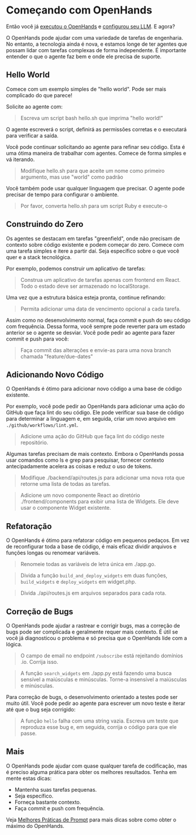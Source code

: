 # Começando com OpenHands

Então você já [executou o OpenHands](./installation) e 
[configurou seu LLM](./installation#setup). E agora?

O OpenHands pode ajudar com uma variedade de tarefas de engenharia. No entanto, a tecnologia ainda é nova, e estamos longe de ter
agentes que possam lidar com tarefas complexas de forma independente. É importante entender o que o agente faz bem e onde ele
precisa de suporte.

## Hello World

Comece com um exemplo simples de "hello world". Pode ser mais complicado do que parece!

Solicite ao agente com:
> Escreva um script bash hello.sh que imprima "hello world!"

O agente escreverá o script, definirá as permissões corretas e o executará para verificar a saída.

Você pode continuar solicitando ao agente para refinar seu código. Esta é uma ótima maneira de
trabalhar com agentes. Comece de forma simples e vá iterando.

> Modifique hello.sh para que aceite um nome como primeiro argumento, mas use "world" como padrão

Você também pode usar qualquer linguagem que precisar. O agente pode precisar de tempo para configurar o ambiente.

> Por favor, converta hello.sh para um script Ruby e execute-o

## Construindo do Zero

Os agentes se destacam em tarefas "greenfield", onde não precisam de contexto sobre código existente e
podem começar do zero.
Comece com uma tarefa simples e itere a partir daí. Seja específico sobre o que você quer e a stack tecnológica.

Por exemplo, podemos construir um aplicativo de tarefas:

> Construa um aplicativo de tarefas apenas com frontend em React. Todo o estado deve ser armazenado no localStorage.

Uma vez que a estrutura básica esteja pronta, continue refinando:

> Permita adicionar uma data de vencimento opcional a cada tarefa.

Assim como no desenvolvimento normal, faça commit e push do seu código com frequência.
Dessa forma, você sempre pode reverter para um estado anterior se o agente se desviar.
Você pode pedir ao agente para fazer commit e push para você:

> Faça commit das alterações e envie-as para uma nova branch chamada "feature/due-dates"

## Adicionando Novo Código

O OpenHands é ótimo para adicionar novo código a uma base de código existente.

Por exemplo, você pode pedir ao OpenHands para adicionar uma ação do GitHub que faça lint do seu código. Ele pode verificar sua base de código para
determinar a linguagem e, em seguida, criar um novo arquivo em `./github/workflows/lint.yml`.

> Adicione uma ação do GitHub que faça lint do código neste repositório.

Algumas tarefas precisam de mais contexto. Embora o OpenHands possa usar comandos como ls e grep para pesquisar, fornecer contexto antecipadamente
acelera as coisas e reduz o uso de tokens.

> Modifique ./backend/api/routes.js para adicionar uma nova rota que retorne uma lista de todas as tarefas.

> Adicione um novo componente React ao diretório ./frontend/components para exibir uma lista de Widgets.
> Ele deve usar o componente Widget existente.

## Refatoração

O OpenHands é ótimo para refatorar código em pequenos pedaços. Em vez de reconfigurar toda a base de código,
é mais eficaz dividir arquivos e funções longas ou renomear variáveis.

> Renomeie todas as variáveis de letra única em ./app.go.

> Divida a função `build_and_deploy_widgets` em duas funções, `build_widgets` e `deploy_widgets` em widget.php.

> Divida ./api/routes.js em arquivos separados para cada rota.

## Correção de Bugs

O OpenHands pode ajudar a rastrear e corrigir bugs, mas a correção de bugs pode ser complicada e geralmente requer mais contexto.
É útil se você já diagnosticou o problema e só precisa que o OpenHands lide com a lógica.

> O campo de email no endpoint `/subscribe` está rejeitando domínios .io. Corrija isso.

> A função `search_widgets` em ./app.py está fazendo uma busca sensível a maiúsculas e minúsculas. Torne-a insensível a maiúsculas e minúsculas.

Para correção de bugs, o desenvolvimento orientado a testes pode ser muito útil. Você pode pedir ao agente para escrever um novo teste e iterar
até que o bug seja corrigido:

> A função `hello` falha com uma string vazia. Escreva um teste que reproduza esse bug e, em seguida, corrija o código para que ele passe.

## Mais

O OpenHands pode ajudar com quase qualquer tarefa de codificação, mas é preciso alguma prática para obter os melhores resultados.
Tenha em mente estas dicas:
* Mantenha suas tarefas pequenas.
* Seja específico.
* Forneça bastante contexto.
* Faça commit e push com frequência.

Veja [Melhores Práticas de Prompt](./prompting/prompting-best-practices) para mais dicas sobre como obter o máximo do OpenHands.